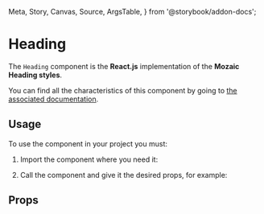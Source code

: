   Meta,
  Story,
  Canvas,
  Source,
  ArgsTable,
} from '@storybook/addon-docs';

<Meta title="Components/Heading" component={Heading} />

# Heading

The `Heading` component is the **React.js** implementation of the **Mozaic Heading styles**.

You can find all the characteristics of this component by going to [the associated documentation](https://mozaic.adeo.cloud/Foundations/Typography/HeadingStyles/).

## Usage

To use the component in your project you must:

1. Import the component where you need it:

<Source
  language="javascript"
  code="import { Heading } from 'bigfish-wms--mozaic-react';"
/>

2. Call the component and give it the desired props, for example:

<Canvas withSource="open">
  <Story id="heading--controls" />
</Canvas>


## Props

<ArgsTable of={Heading} />
